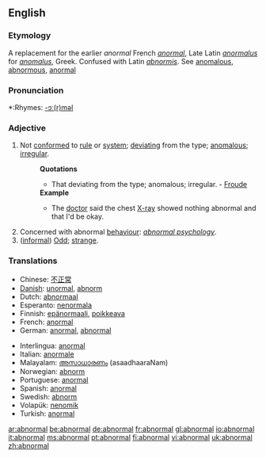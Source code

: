 ==English==
===Etymology===
A replacement for the earlier ''anormal'' French ''[[anormal]]'', Late Latin ''[[anormalus]]'' for ''[[anomalus]]'', Greek. Confused with Latin ''[[abnormis]]''. See [[anomalous]], [[abnormous]], [[anormal]]

===Pronunciation===
*:Rhymes: [[Rhymes:English:-ɔː(r)məl|-ɔː(r)məl]]

===Adjective===
#Not [[conformed]] to [[rule]] or [[system]]; [[deviating]] from the type; [[anomalous]]; [[irregular]].
#:'''Quotations'''
#:*That deviating from the type; anomalous; irregular. - [[Froude]]
#:'''Example'''
#:*The [[doctor]] said the chest [[X-ray]] showed nothing abnormal and that I'd be okay.
#Concerned with abnormal [[behaviour]]: ''[[abnormal psychology]]''.
#([[informal]]) [[Odd]]; [[strange]].

=== Translations ===
{{top}}
*Chinese: [[不正常]]
*[[w:Danish language|Danish]]: [[unormal]], [[abnorm]]
*Dutch: [[abnormaal]]
*Esperanto: [[nenormala]]
*Finnish: [[epänormaali]], [[poikkeava]]
*French: [[anormal]]
*German: [[anormal]], [[abnormal]]
{{mid}}
*Interlingua: [[anormal]]
*Italian: [[anormale]]
*Malayalam: [[അസാധാരണം]] (asaadhaaraNam)
*Norwegian: [[abnorm]]
*Portuguese: [[anormal]]
*Spanish: [[anormal]]
*Swedish: [[abnorm]]
*Volapük: [[nenomik]]
*Turkish: [[anormal]]
{{bottom}}

[[ar:abnormal]]
[[be:abnormal]]
[[de:abnormal]]
[[fr:abnormal]]
[[gl:abnormal]]
[[io:abnormal]]
[[it:abnormal]]
[[ms:abnormal]]
[[pt:abnormal]]
[[fi:abnormal]]
[[vi:abnormal]]
[[uk:abnormal]]
[[zh:abnormal]]